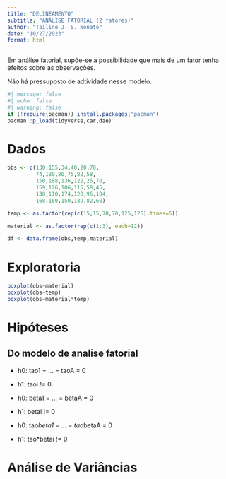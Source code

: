 ```yaml
---
title: "DELINEAMENTO"
subtitle: "ANÁLISE FATORIAL (2 fatores)"
author: "Tailine J. S. Nonato"
date: "10/27/2023"
format: html
---
```

Em análise fatorial, supõe-se a possibilidade que mais de um fator tenha efeitos sobre as observações. 

Não há pressuposto de adtividade nesse modelo.

```r
#| message: false
#| echo: false
#| warning: false
if (!require(pacman)) install.packages("pacman")
pacman::p_load(tidyverse,car,dae)
```

# Dados
```r
obs <- c(130,155,34,40,20,70,
         74,180,80,75,82,58,
         150,188,136,122,25,70,
         159,126,106,115,58,45,
         138,110,174,120,96,104,
         168,160,150,139,82,60)

temp <- as.factor(rep(c(15,15,70,70,125,125),times=6))

material <- as.factor(rep(c(1:3), each=12))

df <- data.frame(obs,temp,material)
```

# Exploratoria
```r
boxplot(obs~material)
boxplot(obs~temp)
boxplot(obs~material*temp)
```

# Hipóteses

## Do modelo de analise fatorial
- h0: tao1 = ... = taoA = 0
- h1: taoi != 0

- h0: beta1 = ... = betaA = 0
- h1: betai != 0

- h0: tao*beta1 = ... = tao*betaA = 0
- h1: tao*betai != 0

# Análise de Variâncias